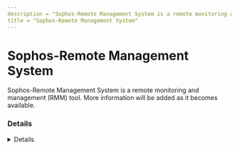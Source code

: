```yaml
---
description = "Sophos-Remote Management System is a remote monitoring and management (RMM) tool. More information will be added as it becomes available."
title = "Sophos-Remote Management System"
---
```




# Sophos-Remote Management System

Sophos-Remote Management System is a remote monitoring and management (RMM) tool. More information will be added as it becomes available.

### Details
<Details author={""}
         category={""}
         created={""}
         website={""}
         lastModified={"2-9-2024"}
         privileges={""}
         free={ false }
         verification={ false }
/>

#### Installation Paths
<Card code={ ["clientmrinit.exe", "mgntsvc.exe", "routernt.exe"] }/>





### Forensic Artifacts




#### Network Artifacts
<EuiSpacer size="xl"/>
<NetworkArtifactsTable data={ [{"Description": "Known remote domains", "Domains": ["*.sophos.com", "*.sophosupd.com", "*.sophosupd.net", "community.sophos.com/on-premise-endpoint/f/sophos-endpoint-software/5725/sophos-remote-management-system"], "Ports": []}] }/>




### Detections
- Detects potential network activity of Sophos-Remote Management System RMM tool
  - [Sigma Rule](https://github.com/magicsword-io/LOLRMM/blob/main/detections/sigma/sophos-remote_management_system_network_sigma.yml)
- Detects potential processes activity of Sophos-Remote Management System RMM tool
  - [Sigma Rule](https://github.com/magicsword-io/LOLRMM/blob/main/detections/sigma/sophos-remote_management_system_processes_sigma.yml)

### References
- [community.sophos.com/on-premise-endpoint/f/sophos-endpoint-software/5725/sophos-remote-management-system](community.sophos.com/on-premise-endpoint/f/sophos-endpoint-software/5725/sophos-remote-management-system)

